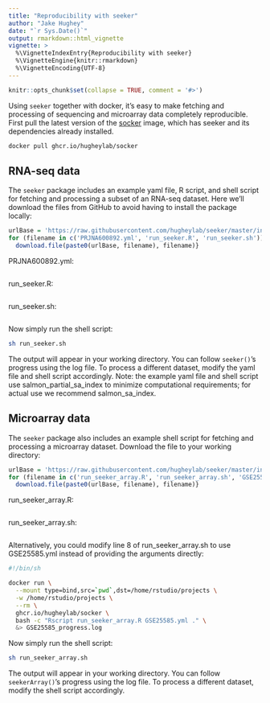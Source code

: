 ```yaml
---
title: "Reproducibility with seeker"
author: "Jake Hughey"
date: "`r Sys.Date()`"
output: rmarkdown::html_vignette
vignette: >
  %\VignetteIndexEntry{Reproducibility with seeker}
  %\VignetteEngine{knitr::rmarkdown}
  %\VignetteEncoding{UTF-8}
---
```


```r
knitr::opts_chunk$set(collapse = TRUE, comment = '#>')
```

Using `seeker` together with docker, it's easy to make fetching and processing of sequencing and microarray data completely reproducible. First pull the latest version of the [socker](https://github.com/hugheylab/socker) image, which has seeker and its dependencies already installed.

```sh
docker pull ghcr.io/hugheylab/socker
```

## RNA-seq data

The `seeker` package includes an example yaml file, R script, and shell script for fetching and processing a subset of an RNA-seq dataset. Here we'll download the files from GitHub to avoid having to install the package locally:

```r
urlBase = 'https://raw.githubusercontent.com/hugheylab/seeker/master/inst/extdata/'
for (filename in c('PRJNA600892.yml', 'run_seeker.R', 'run_seeker.sh')) {
  download.file(paste0(urlBase, filename), filename)}
```

PRJNA600892.yml:

```r
```

run_seeker.R:

```r
```

run_seeker.sh:

```r
```

Now simply run the shell script:

```sh
sh run_seeker.sh
```

The output will appear in your working directory. You can follow `seeker()`'s progress using the log file. To process a different dataset, modify the yaml file and shell script accordingly. Note: the example yaml file and shell script use salmon_partial_sa_index to minimize computational requirements; for actual use we recommend salmon_sa_index.

## Microarray data

The `seeker` package also includes an example shell script for fetching and processing a microarray dataset. Download the file to your working directory:

```r
urlBase = 'https://raw.githubusercontent.com/hugheylab/seeker/master/inst/extdata/'
for (filename in c('run_seeker_array.R', 'run_seeker_array.sh', 'GSE25585.yml')) {
  download.file(paste0(urlBase, filename), filename)}
```

run_seeker_array.R:

```r
```

run_seeker_array.sh:

```r
```

Alternatively, you could modify line 8 of run_seeker_array.sh to use GSE25585.yml instead of providing the arguments directly:
```sh
#!/bin/sh

docker run \
  --mount type=bind,src=`pwd`,dst=/home/rstudio/projects \
  -w /home/rstudio/projects \
  --rm \
  ghcr.io/hugheylab/socker \
  bash -c "Rscript run_seeker_array.R GSE25585.yml ." \
  &> GSE25585_progress.log

```

Now simply run the shell script:
```sh
sh run_seeker_array.sh
```

The output will appear in your working directory. You can follow `seekerArray()`'s progress using the log file. To process a different dataset, modify the shell script accordingly.

